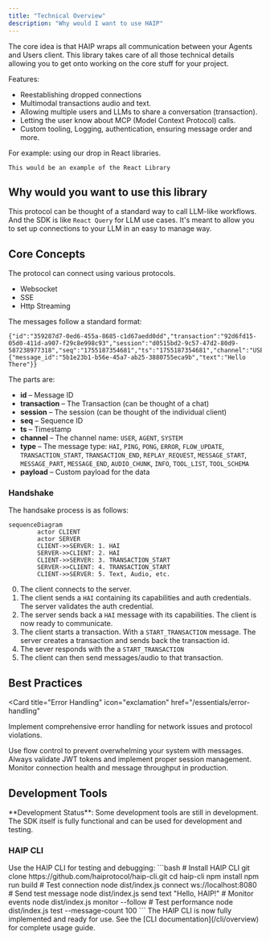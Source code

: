 ```yaml
---
title: "Technical Overview"
description: "Why would I want to use HAIP"
---
```


The core idea is that HAIP wraps all communication between your Agents and Users client.
This library takes care of all those technical details allowing you to get onto working on the core stuff for your project.

Features:

- Reestablishing dropped connections
- Multimodal transactions audio and text.
- Allowing multiple users and LLMs to share a conversation (transaction).
- Letting the user know about MCP (Model Context Protocol) calls.
- Custom tooling, Logging, authentication, ensuring message order and more.

For example: using our drop in React libraries.

```
This would be an example of the React Library
```

## Why would you want to use this library

This protocol can be thought of a standard way to call LLM-like workflows. And the SDK is like `React Query` for LLM use cases. It's meant to allow you to set up connections to your LLM in an easy to manage way.

## Core Concepts

The protocol can connect using various protocols.

- Websocket
- SSE
- Http Streaming

The messages follow a standard format:

```
{"id":"359287d7-0ed6-455a-8685-c1d67aedd0dd","transaction":"92d6fd15-05d0-411d-a907-f29c8e998c93","session":"d0515bd2-9c57-47d2-80d9-587238977318","seq":"1755187354681","ts":"1755187354681","channel":"USER","type":"MESSAGE_PART","payload":{"message_id":"5b1e23b1-b56e-45a7-ab25-3880755eca9b","text":"Hello There"}}
```

The parts are:

- **id** – Message ID
- **transaction** – The Transaction (can be thought of a chat)
- **session** – The session (can be thought of the individual client)
- **seq** – Sequence ID
- **ts** – Timestamp
- **channel** – The channel name: `USER`, `AGENT`, `SYSTEM`
- **type** – The message type: `HAI`, `PING`, `PONG`, `ERROR`, `FLOW_UPDATE`, `TRANSACTION_START`, `TRANSACTION_END`, `REPLAY_REQUEST`, `MESSAGE_START`, `MESSAGE_PART`, `MESSAGE_END`, `AUDIO_CHUNK`, `INFO`, `TOOL_LIST`, `TOOL_SCHEMA`
- **payload** – Custom payload for the data

### Handshake

The handsake process is as follows:

```mermaid
sequenceDiagram
        actor CLIENT
        actor SERVER
        CLIENT->>SERVER: 1. HAI
        SERVER->>CLIENT: 2. HAI
        CLIENT->>SERVER: 3. TRANSACTION_START
        SERVER->>CLIENT: 4. TRANSACTION_START
        CLIENT->>SERVER: 5. Text, Audio, etc.
```

0. The client connects to the server.
1. The client sends a `HAI` containing its capabilities and auth credentials.
   The server validates the auth credential.
2. The server sends back a `HAI` message with its capabilities.
   The client is now ready to communicate.
3. The client starts a transaction. With a `START_TRANSACTION` message.
   The server creates a transaction and sends back the transaction id.
4. The sever responds with the a `START_TRANSACTION`
5. The client can then send messages/audio to that transaction.

## Best Practices

<CardGroup cols={2}>

<Card
  title="Error Handling"
  icon="exclamation"
  href="/essentials/error-handling"
>
  Implement comprehensive error handling for network issues and protocol
  violations.
</Card>

<Card title="Flow Control" icon="sliders" href="/essentials/flow-control">
  Use flow control to prevent overwhelming your system with messages.
</Card>

<Card title="Authentication" icon="shield" href="/essentials/authentication">
  Always validate JWT tokens and implement proper session management.
</Card>

<Card title="Monitoring" icon="chart-line" href="/essentials/monitoring">
  Monitor connection health and message throughput in production.
</Card>

</CardGroup>

## Development Tools

<Note>
  **Development Status**: Some development tools are still in development. The
  SDK itself is fully functional and can be used for development and testing.
</Note>

### HAIP CLI

<Accordion icon="wrench" title="HAIP CLI">
  Use the HAIP CLI for testing and debugging: ```bash # Install HAIP CLI git
  clone https://github.com/haiprotocol/haip-cli.git cd haip-cli npm install npm
  run build # Test connection node dist/index.js connect ws://localhost:8080 #
  Send test message node dist/index.js send text "Hello, HAIP!" # Monitor events
  node dist/index.js monitor --follow # Test performance node dist/index.js test
  --message-count 100 ```
  <Note>
    The HAIP CLI is now fully implemented and ready for use. See the [CLI
    documentation](/cli/overview) for complete usage guide.
  </Note>
</Accordion>
